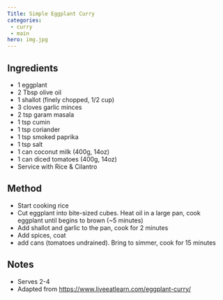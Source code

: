 ```yaml
---
Title: Simple Eggplant Curry
categories:
 - curry
 - main 
hero: img.jpg
---
```


## Ingredients
* 1 eggplant
* 2 Tbsp olive oil
* 1 shallot (finely chopped, 1/2 cup)
* 3 cloves garlic minces
* 2 tsp garam masala
* 1 tsp cumin
* 1 tsp coriander
* 1 tsp smoked paprika
* 1 tsp salt
* 1 can coconut milk (400g, 14oz)
* 1 can diced tomatoes (400g, 14oz)
* Service with Rice & Cilantro


## Method
* Start cooking rice
* Cut eggplant into bite-sized cubes.  Heat oil in a large pan, cook eggplant until begins to brown (~5 minutes)
* Add shallot and garlic to the pan, cook for 2 minutes
* Add spices, coat
* add cans (tomatoes undrained).  Bring to simmer, cook for 15 minutes


## Notes
* Serves 2-4
* Adapted from https://www.liveeatlearn.com/eggplant-curry/
